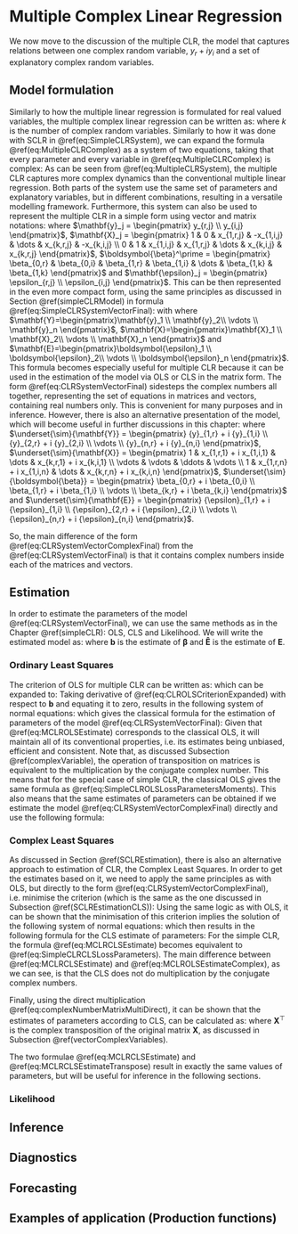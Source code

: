 # Multiple Complex Linear Regression {#multipleCLR}
We now move to the discussion of the multiple CLR, the model that captures relations between one complex random variable, $y_r + i y_i$ and a set of explanatory complex random variables.

## Model formulation 
Similarly to how the multiple linear regression is formulated for real valued variables, the multiple complex linear regression can be written as:
\begin{equation}
    y_j = \beta_0 + \beta_1 x_{1,j} + \beta_2 x_{2,j} + \dots + \beta_k x_{k,j} + \epsilon_j,
    (\#eq:MultipleCLRComplex)
\end{equation}
where $k$ is the number of complex random variables. Similarly to how it was done with SCLR in \@ref(eq:SimpleCLRSystem), we can expand the formula \@ref(eq:MultipleCLRComplex) as a system of two equations, taking that every parameter and every variable in \@ref(eq:MultipleCLRComplex) is complex:
\begin{equation}
    \begin{aligned}
        y_{r,j} = & \beta_{0,r} + \beta_{1,r} x_{1,r,j} - \beta_{1,i} x_{1,i,j} + \dots + \beta_{k,r} x_{k,r,j} - \beta_{k,i} x_{k,i,j} + \epsilon_{r,j} \\
        y_{i,j} = & \beta_{0,i} + \beta_{1,r} x_{1,i,j} + \beta_{1,i} x_{1,r,j} + \dots + \beta_{k,r} x_{k,i,j} + \beta_{k,i} x_{k,r,j} + \epsilon_{i,j} .
    \end{aligned}
    (\#eq:MultipleCLRSystem)
\end{equation}
As can be seen from \@ref(eq:MultipleCLRSystem), the multiple CLR captures more complex dynamics than the conventional multiple linear regression. Both parts of the system use the same set of parameters and explanatory variables, but in different combinations, resulting in a versatile modelling framework. Furthermore, this system can also be used to represent the multiple CLR in a simple form using vector and matrix notations:
\begin{equation}
    \mathbf{y}_j = \mathbf{X}_j \boldsymbol{\beta} + \boldsymbol{\epsilon}_j ,
    (\#eq:MultipleCLRSystemVector)
\end{equation}
where $\mathbf{y}_j = \begin{pmatrix} y_{r,j} \\ y_{i,j} \end{pmatrix}$, $\mathbf{X}_j = \begin{pmatrix} 1 & 0 & x_{1,r,j} & -x_{1,i,j} & \dots & x_{k,r,j} & -x_{k,i,j} \\ 0 & 1 & x_{1,i,j} & x_{1,r,j} & \dots & x_{k,i,j} & x_{k,r,j} \end{pmatrix}$, $\boldsymbol{\beta}^\prime = \begin{pmatrix} \beta_{0,r} & \beta_{0,i} & \beta_{1,r} & \beta_{1,i} & \dots & \beta_{1,k} & \beta_{1,k} \end{pmatrix}$ and $\mathbf{\epsilon}_j = \begin{pmatrix} \epsilon_{r,j} \\ \epsilon_{i,j} \end{pmatrix}$. This can be then represented in the even more compact form, using the same principles as discussed in Section \@ref(simpleCLRModel) in formula \@ref(eq:SimpleCLRSystemVectorFinal):
\begin{equation}
    \mathbf{Y} = \mathbf{X} \boldsymbol{\beta} + \mathbf{E} 
    (\#eq:CLRSystemVectorFinal)
\end{equation}
with where $\mathbf{Y}=\begin{pmatrix}\mathbf{y}_1 \\ \mathbf{y}_2\\ \vdots \\ \mathbf{y}_n \end{pmatrix}$, $\mathbf{X}=\begin{pmatrix}\mathbf{X}_1 \\ \mathbf{X}_2\\ \vdots \\ \mathbf{X}_n \end{pmatrix}$ and $\mathbf{E}=\begin{pmatrix}\boldsymbol{\epsilon}_1 \\ \boldsymbol{\epsilon}_2\\ \vdots \\ \boldsymbol{\epsilon}_n \end{pmatrix}$. This formula becomes especially useful for multiple CLR because it can be used in the estimation of the model via OLS or CLS in the matrix form. The form \@ref(eq:CLRSystemVectorFinal) sidesteps the complex numbers all together, representing the set of equations in matrices and vectors, containing real numbers only. This is convenient for many purposes and in inference. However, there is also an alternative presentation of the model, which will become useful in further discussions in this chapter:
\begin{equation}
    \underset{\sim}{\mathbf{Y}} = \underset{\sim}{\mathbf{X}} \underset{\sim}{\boldsymbol{\beta}} + \underset{\sim}{\mathbf{E}},
    (\#eq:CLRSystemVectorComplexFinal)
\end{equation}
where $\underset{\sim}{\mathbf{Y}} = \begin{pmatrix} {y}_{1,r} + i {y}_{1,i} \\ {y}_{2,r} + i {y}_{2,i} \\ \vdots \\ {y}_{n,r} + i {y}_{n,i} \end{pmatrix}$, $\underset{\sim}{\mathbf{X}} = \begin{pmatrix} 1 & x_{1,r,1} + i x_{1,i,1} & \dots & x_{k,r,1} + i x_{k,i,1} \\ \vdots & \vdots & \ddots & \vdots \\ 1 & x_{1,r,n} + i x_{1,i,n} & \dots & x_{k,r,n} + i x_{k,i,n} \end{pmatrix}$, $\underset{\sim}{\boldsymbol{\beta}} = \begin{pmatrix} \beta_{0,r} + i \beta_{0,i} \\ \beta_{1,r} + i \beta_{1,i} \\ \vdots \\ \beta_{k,r} + i \beta_{k,i} \end{pmatrix}$ and $\underset{\sim}{\mathbf{E}} = \begin{pmatrix} {\epsilon}_{1,r} + i {\epsilon}_{1,i} \\ {\epsilon}_{2,r} + i {\epsilon}_{2,i} \\ \vdots \\ {\epsilon}_{n,r} + i {\epsilon}_{n,i} \end{pmatrix}$.

So, the main difference of the form \@ref(eq:CLRSystemVectorComplexFinal) from the \@ref(eq:CLRSystemVectorFinal) is that it contains complex numbers inside each of the matrices and vectors.


## Estimation
In order to estimate the parameters of the model \@ref(eq:CLRSystemVectorFinal), we can use the same methods as in the Chapter \@ref(simpleCLR): OLS, CLS and Likelihood. We will write the estimated model as:
\begin{equation}
    \mathbf{Y} = \mathbf{X} \boldsymbol{b} + \mathbf{\hat{E}} ,
    (\#eq:CLRSystemVectorFinalEstimated)
\end{equation}
where $\boldsymbol{b}$ is the estimate of $\boldsymbol{\beta}$ and $\mathbf{\hat{E}}$ is the estimate of $\mathbf{E}$.


### Ordinary Least Squares
The criterion of OLS for multiple CLR can be written as:
\begin{equation}
    \min S(\boldsymbol{b}) = \min \left(\mathbf{\hat{E}}^\prime \mathbf{\hat{E}}\right),
    (\#eq:CLROLSCriterion)
\end{equation}
which can be expanded to:
\begin{equation}
    \begin{aligned}
    S(\boldsymbol{b}) = & \left( \mathbf{Y} - \mathbf{X} \boldsymbol{b} \right)^\prime \left( \mathbf{Y} - \mathbf{X} \boldsymbol{b} \right) = \\
    & \mathbf{Y}^\prime \mathbf{Y} - \mathbf{Y}^\prime \mathbf{X} \boldsymbol{b} - \boldsymbol{b}^\prime \mathbf{X}^\prime \mathbf{Y} + \boldsymbol{b}^\prime \mathbf{X}^\prime \mathbf{X} \boldsymbol{b}
    \end{aligned}. 
    (\#eq:CLROLSCriterionExpanded)
\end{equation}
Taking derivative of \@ref(eq:CLROLSCriterionExpanded) with respect to $\boldsymbol{b}$ and equating it to zero, results in the following system of normal equations:
\begin{equation}
    \mathbf{X}^\prime \mathbf{X} \boldsymbol{b} = \mathbf{X}^\prime \mathbf{Y} ,
    (\#eq:CLROLSSystemOfNormalEquations)
\end{equation}
which gives the classical formula for the estimation of parameters of the model \@ref(eq:CLRSystemVectorFinal):
\begin{equation}
    \boldsymbol{b} = \left( \mathbf{{X}}^\prime \mathbf{X}\right)^{-1} \mathbf{{X}}^\prime \mathbf{Y}
    (\#eq:MCLROLSEstimate)
\end{equation}
Given that \@ref(eq:MCLROLSEstimate) corresponds to the classical OLS, it will maintain all of its conventional properties, i.e. its estimates being unbiased, efficient and consistent. Note that, as discussed Subsection \@ref(complexVariable), the operation of transposition on matrices is equivalent to the multiplication by the conjugate complex number. This means that for the special case of simple CLR, the classical OLS gives the same formula as \@ref(eq:SimpleCLROLSLossParametersMoments). This also means that the same estimates of parameters can be obtained if we estimate the model \@ref(eq:CLRSystemVectorComplexFinal) directly and use the following formula:
\begin{equation}
    \boldsymbol{b} = \left( \underset{\sim}{\mathbf{\tilde{X}}}^\prime \underset{\sim}{\mathbf{X}}\right)^{-1} \underset{\sim}{\mathbf{\tilde{X}}}^\prime \underset{\sim}{\mathbf{Y}} .
    (\#eq:MCLROLSEstimateComplex)
\end{equation}


### Complex Least Squares
As discussed in Section \@ref(SCLREstimation), there is also an alternative approach to estimation of CLR, the Complex Least Squares. In order to get the estimates based on it, we need to apply the same principles as with OLS, but directly to the form \@ref(eq:CLRSystemVectorComplexFinal), i.e. minimise the criterion (which is the same as the one discussed in Subsection \@ref(SCLREstimationCLS)):
\begin{equation}
    \min S(\boldsymbol{b}) = \min \left(\underset{\sim}{\mathbf{\hat{E}}}^\prime \underset{\sim}{\mathbf{\hat{E}}}\right).
    (\#eq:CLRCLSCriterion)
\end{equation}
Using the same logic as with OLS, it can be shown that the minimisation of this criterion implies the solution of the following system of normal equations:
\begin{equation}
    \underset{\sim}{\mathbf{X}}^\prime \underset{\sim}{\mathbf{X}} \underset{\sim}{\boldsymbol{b}} = \underset{\sim}{\mathbf{X}}^\prime \underset{\sim}{\mathbf{Y}} ,
    (\#eq:CLRCLSSystemOfNormalEquations)
\end{equation}
which then results in the following formula for the CLS estimate of parameters:
\begin{equation}
    \boldsymbol{b} = \left( \underset{\sim}{\mathbf{{X}}}^\prime \underset{\sim}{\mathbf{X}}\right)^{-1} \underset{\sim}{\mathbf{{X}}}^\prime \underset{\sim}{\mathbf{Y}} .
    (\#eq:MCLRCLSEstimate)
\end{equation}
For the simple CLR, the formula \@ref(eq:MCLRCLSEstimate) becomes equivalent to \@ref(eq:SimpleCLRCLSLossParameters). The main difference between \@ref(eq:MCLRCLSEstimate) and \@ref(eq:MCLROLSEstimateComplex), as we can see, is that the CLS does not do multiplication by the conjugate complex numbers.

Finally, using the direct multiplication \@ref(eq:complexNumberMatrixMultiDirect), it can be shown that the estimates of parameters according to CLS, can be calculated as:
\begin{equation}
    \boldsymbol{b} = \left( \mathbf{{X}}^\top \underset{\sim}{\mathbf{X}}\right)^{-1} \underset{\sim}{\mathbf{{X}}}^\top \underset{\sim}{\mathbf{Y}} ,
    (\#eq:MCLRCLSEstimateTranspose)
\end{equation}
where $\mathbf{{X}}^\top$ is the complex transposition of the original matrix $\mathbf{{X}}$, as discussed in Subsection \@ref(vectorComplexVariables).

The two formulae \@ref(eq:MCLRCLSEstimate) and \@ref(eq:MCLRCLSEstimateTranspose) result in exactly the same values of parameters, but will be useful for inference in the following sections.


### Likelihood


## Inference

## Diagnostics

## Forecasting

## Examples of application (Production functions)

